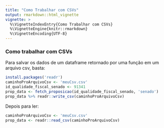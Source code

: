 ```yaml
---
title: "Como Trabalhar com CSVs"
output: rmarkdown::html_vignette
vignette: >
  %\VignetteIndexEntry{Como Trabalhar com CSVs}
  %\VignetteEngine{knitr::rmarkdown}
  %\VignetteEncoding{UTF-8}
---
```


### Como trabalhar com CSVs

Para salvar os dados de um dataframe retornado por uma função em um arquivo csv, basta:

```r
install.packages('readr')
caminhoProArquivoCsv <- 'meuCsv.csv'
id_qualidade_fiscal_senado <- 91341
prop_data <- fetch_proposicao(id_qualidade_fiscal_senado, 'senado')
prop_data %>% readr::write_csv(caminhoProArquivoCsv)
```

Depois para ler:
```r
caminhoProArquivoCsv <- 'meuCsv.csv'
prop_data <- readr::read_csv(caminhoProArquivoCsv)
```


